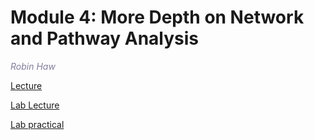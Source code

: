 #  Module 4: More Depth on Network and Pathway Analysis 

  *<font color="#827e9c">Robin Haw</font>*
  
  [Lecture](https://drive.google.com/a/bioinformatics.ca/file/d/1dSZdXv6p30DqoZIFYgX53o2e84fgKamv/view?usp=sharing)   
  
  [Lab Lecture](https://drive.google.com/a/bioinformatics.ca/file/d/1afXymoPtuLo8R1UyOSrHf2MlcdZ9pDO2/view?usp=sharing)
  
  [Lab practical](#reactome_lab)

